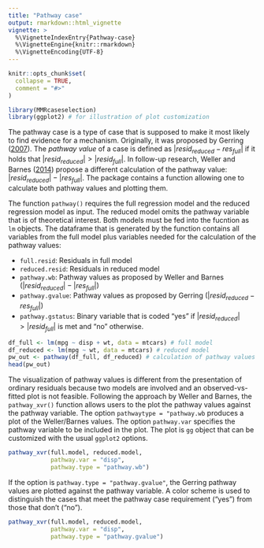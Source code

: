 ```yaml
---
title: "Pathway case"
output: rmarkdown::html_vignette
vignette: >
  %\VignetteIndexEntry{Pathway-case}
  %\VignetteEngine{knitr::rmarkdown}
  %\VignetteEncoding{UTF-8}
---
```


```r
knitr::opts_chunk$set(
  collapse = TRUE,
  comment = "#>"
)
```

```r
library(MMRcaseselection)
library(ggplot2) # for illustration of plot customization
```

The pathway case is a type of case that is supposed to make it most likely to find evidence for a mechanism. 
Originally, it was proposed by Gerring ([2007](https://doi.org/10.1177%2F0010414006290784)). The *pathway value* of a case is defined as $|resid_{reduced}-res_{full}|$ if it holds that $|resid_{reduced}| > |resid_{full}|$. In follow-up research, Weller and Barnes ([2014](https://doi.org/10.1017/CBO9781139644501)) propose a different calculation of the pathway value: $|resid_{reduced}|-|res_{full}|$. The package contains a function allowing one to calculate both pathway values and plotting them. 

The function `pathway()` requires the full regression model and the reduced regression model as input. The reduced model omits the pathway variable that is of theoretical interest. Both models must be fed into the fucntion as `lm` objects. The dataframe that is generated by the function contains all variables from the full model plus variables needed for the calculation of the pathway values:

- `full.resid`: Residuals in full model
- `reduced.resid`: Residuals in reduced model
- `pathway.wb`: Pathway values as proposed by Weller and Barnes ($|resid_{reduced}|-|res_{full}|$)
- `pathway.gvalue`: Pathway values as proposed by Gerring ($|resid_{reduced}-res_{full}|$)
- `pathway.gstatus`: Binary variable that is coded "yes" if $|resid_{reduced}| > |resid_{full}|$ is met and "no" otherwise.
```r
df_full <- lm(mpg ~ disp + wt, data = mtcars) # full model
df_reduced <- lm(mpg ~ wt, data = mtcars) # reduced model
pw_out <- pathway(df_full, df_reduced) # calculation of pathway values
head(pw_out)
```

The visualization of pathway values is different from the presentation of ordinary residuals because two models are involved and an observed-vs-fitted plot is not feasible. Following the approach by Weller and Barnes, the `pathway_xvr()` function allows users to the plot the pathway values against the pathway variable. The option `pathwaytype = "pathway.wb` produces a plot of the Weller/Barnes values. The option `pathway.var` specifies the pathway variable to be included in the plot. The plot is `gg` object that can be customized with the usual `ggplot2` options.
```r
pathway_xvr(full.model, reduced.model, 
            pathway.var = "disp", 
            pathway.type = "pathway.wb")
```

If the option is `pathway.type = "pathway.gvalue"`, the Gerring pathway values are plotted against the pathway variable. A color scheme is used to distinguish the cases that meet the pathway case requirement ("yes") from those that don't ("no").
```r
pathway_xvr(full.model, reduced.model, 
            pathway.var = "disp", 
            pathway.type = "pathway.gvalue")
```

